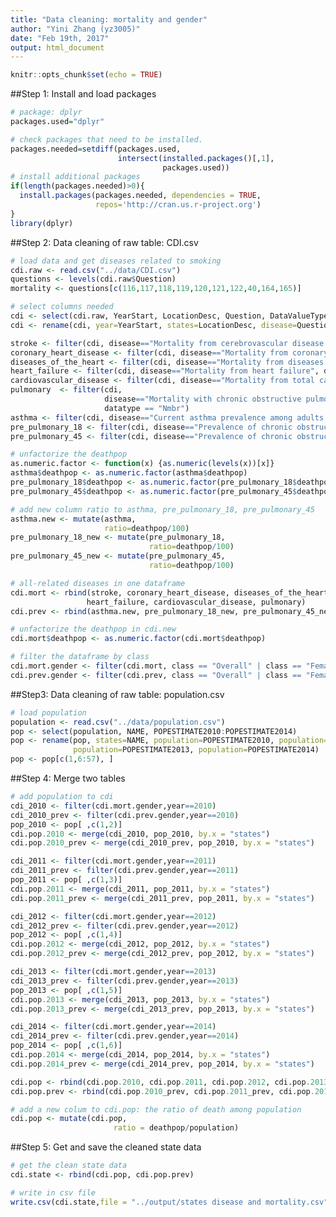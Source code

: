 ```yaml
---
title: "Data cleaning: mortality and gender"
author: "Yini Zhang (yz3005)"
date: "Feb 19th, 2017"
output: html_document
---
```


```r
knitr::opts_chunk$set(echo = TRUE)
```

##Step 1: Install and load packages
```r
# package: dplyr
packages.used="dplyr"

# check packages that need to be installed.
packages.needed=setdiff(packages.used, 
                        intersect(installed.packages()[,1], 
                                  packages.used))
# install additional packages
if(length(packages.needed)>0){
  install.packages(packages.needed, dependencies = TRUE,
                   repos='http://cran.us.r-project.org')
}
library(dplyr)
```

##Step 2: Data cleaning of raw table: CDI.csv
```r
# load data and get diseases related to smoking
cdi.raw <- read.csv("../data/CDI.csv")
questions <- levels(cdi.raw$Question)
mortality <- questions[c(116,117,118,119,120,121,122,40,164,165)]

# select columns needed
cdi <- select(cdi.raw, YearStart, LocationDesc, Question, DataValueTypeID, DataValue, Stratification1)
cdi <- rename(cdi, year=YearStart, states=LocationDesc, disease=Question, datatype=DataValueTypeID, deathpop=DataValue, class=Stratification1)

stroke <- filter(cdi, disease=="Mortality from cerebrovascular disease (stroke)", datatype == "Nmbr")
coronary_heart_disease <- filter(cdi, disease=="Mortality from coronary heart disease", datatype == "Nmbr")
diseases_of_the_heart <- filter(cdi, disease=="Mortality from diseases of the heart", datatype == "Nmbr")
heart_failure <- filter(cdi, disease=="Mortality from heart failure", datatype == "Nmbr")
cardiovascular_disease <- filter(cdi, disease=="Mortality from total cardiovascular disease", datatype == "Nmbr")
pulmonary  <- filter(cdi, 
                     disease=="Mortality with chronic obstructive pulmonary disease as underlying or contributing cause among adults aged >=45 years",
                     datatype == "Nmbr")
asthma <- filter(cdi, disease=="Current asthma prevalence among adults aged >= 18 years", datatype == "CrdPrev")
pre_pulmonary_18 <- filter(cdi, disease=="Prevalence of chronic obstructive pulmonary disease among adults >= 18", datatype == "CrdPrev")
pre_pulmonary_45 <- filter(cdi, disease=="Prevalence of chronic obstructive pulmonary disease among adults >= 45 years", datatype == "CrdPrev")

# unfactorize the deathpop 
as.numeric.factor <- function(x) {as.numeric(levels(x))[x]}
asthma$deathpop <- as.numeric.factor(asthma$deathpop)
pre_pulmonary_18$deathpop <- as.numeric.factor(pre_pulmonary_18$deathpop)
pre_pulmonary_45$deathpop <- as.numeric.factor(pre_pulmonary_45$deathpop)

# add new column ratio to asthma, pre_pulmonary_18, pre_pulmonary_45
asthma.new <- mutate(asthma, 
                     ratio=deathpop/100)
pre_pulmonary_18_new <- mutate(pre_pulmonary_18, 
                               ratio=deathpop/100)
pre_pulmonary_45_new <- mutate(pre_pulmonary_45, 
                               ratio=deathpop/100)

# all-related diseases in one dataframe
cdi.mort <- rbind(stroke, coronary_heart_disease, diseases_of_the_heart,
                 heart_failure, cardiovascular_disease, pulmonary)
cdi.prev <- rbind(asthma.new, pre_pulmonary_18_new, pre_pulmonary_45_new)

# unfactorize the deathpop in cdi.new
cdi.mort$deathpop <- as.numeric.factor(cdi.mort$deathpop)

# filter the dataframe by class
cdi.mort.gender <- filter(cdi.mort, class == "Overall" | class == "Female" | class == "Male")
cdi.prev.gender <- filter(cdi.prev, class == "Overall" | class == "Female" | class == "Male")
```

##Step3: Data cleaning of raw table: population.csv
```r
# load population
population <- read.csv("../data/population.csv")
pop <- select(population, NAME, POPESTIMATE2010:POPESTIMATE2014)
pop <- rename(pop, states=NAME, population=POPESTIMATE2010, population=POPESTIMATE2011, population=POPESTIMATE2012,
              population=POPESTIMATE2013, population=POPESTIMATE2014)
pop <- pop[c(1,6:57), ]
```

##Step 4: Merge two tables
```r
# add population to cdi
cdi_2010 <- filter(cdi.mort.gender,year==2010)
cdi_2010_prev <- filter(cdi.prev.gender,year==2010)
pop_2010 <- pop[ ,c(1,2)]
cdi.pop.2010 <- merge(cdi_2010, pop_2010, by.x = "states")
cdi.pop.2010_prev <- merge(cdi_2010_prev, pop_2010, by.x = "states")

cdi_2011 <- filter(cdi.mort.gender,year==2011)
cdi_2011_prev <- filter(cdi.prev.gender,year==2011)
pop_2011 <- pop[ ,c(1,3)]
cdi.pop.2011 <- merge(cdi_2011, pop_2011, by.x = "states")
cdi.pop.2011_prev <- merge(cdi_2011_prev, pop_2011, by.x = "states")

cdi_2012 <- filter(cdi.mort.gender,year==2012)
cdi_2012_prev <- filter(cdi.prev.gender,year==2012)
pop_2012 <- pop[ ,c(1,4)]
cdi.pop.2012 <- merge(cdi_2012, pop_2012, by.x = "states")
cdi.pop.2012_prev <- merge(cdi_2012_prev, pop_2012, by.x = "states")

cdi_2013 <- filter(cdi.mort.gender,year==2013)
cdi_2013_prev <- filter(cdi.prev.gender,year==2013)
pop_2013 <- pop[ ,c(1,5)]
cdi.pop.2013 <- merge(cdi_2013, pop_2013, by.x = "states")
cdi.pop.2013_prev <- merge(cdi_2013_prev, pop_2013, by.x = "states")

cdi_2014 <- filter(cdi.mort.gender,year==2014)
cdi_2014_prev <- filter(cdi.prev.gender,year==2014)
pop_2014 <- pop[ ,c(1,6)]
cdi.pop.2014 <- merge(cdi_2014, pop_2014, by.x = "states")
cdi.pop.2014_prev <- merge(cdi_2014_prev, pop_2014, by.x = "states")

cdi.pop <- rbind(cdi.pop.2010, cdi.pop.2011, cdi.pop.2012, cdi.pop.2013, cdi.pop.2014)
cdi.pop.prev <- rbind(cdi.pop.2010_prev, cdi.pop.2011_prev, cdi.pop.2012_prev, cdi.pop.2013_prev, cdi.pop.2014_prev)

# add a new colum to cdi.pop: the ratio of death among population
cdi.pop <- mutate(cdi.pop,
                       ratio = deathpop/population)
```

##Step 5: Get and save the cleaned state data
```r
# get the clean state data
cdi.state <- rbind(cdi.pop, cdi.pop.prev)

# write in csv file
write.csv(cdi.state,file = "../output/states disease and mortality.csv")
```


